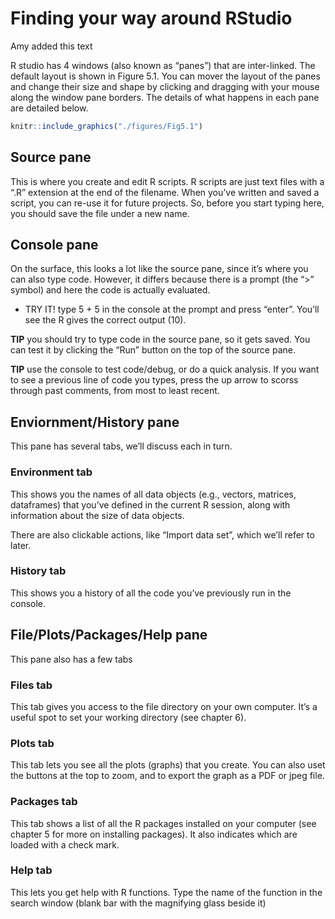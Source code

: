 # Finding your way around RStudio
Amy added this text

R studio has 4 windows (also known as "panes") that are inter-linked. The default layout is shown in Figure 5.1. You can mover the layout of the panes and change their size and shape by clicking and dragging with your mouse along the window pane borders. The details of what happens in each pane are detailed below.

```r
knitr::include_graphics("./figures/Fig5.1")
```

## Source pane

This is where you create and edit R scripts. R scripts are just text files with a ".R" extension at the end of the filename. When you've written and saved a script, you can re-use it for future projects. So, before you start typing here, you should save the file under a new name. 

## Console pane

On the surface, this looks a lot like the source pane, since it's where you can also type code. However, it differs because there is a prompt (the ">" symbol) and here the code is actually evaluated.

- TRY IT! type 5 + 5 in the console at the prompt and press "enter". You'll see the R gives the correct output (10).

**TIP** you should try to type code in the source pane, so it gets saved. You can test it by clicking the "Run" button on the top of the source pane. 

**TIP** use the console to test code/debug, or do a quick analysis. If you want to see a previous line of code you types, press the up arrow to scorss through past comments, from most to least recent.

## Enviornment/History pane

This pane has several tabs, we'll discuss each in turn.

### Environment tab

This shows you the names of all data objects (e.g., vectors, matrices, dataframes) that you've defined in the current R session, along with information about the size of data objects. 

There are also clickable actions, like "Import data set", which we'll refer to later.

### History tab

This shows you a history of all the code you've previously run in the console. 

## File/Plots/Packages/Help pane

This pane also has a few tabs

### Files tab

This tab gives you access to the file directory on your own computer. It's a useful spot to set your working directory (see chapter 6).

### Plots tab

This tab lets you see all the plots (graphs) that you create. You can also uset the buttons at the top to zoom, and to export the graph as a PDF or jpeg file.

### Packages tab

This tab shows a list of all the R packages installed on your computer (see chapter 5 for more on installing packages). It also indicates which are loaded with a check mark.

### Help tab

This lets you get help with R functions. Type the name of the function in the search window (blank bar with the magnifying glass beside it)

